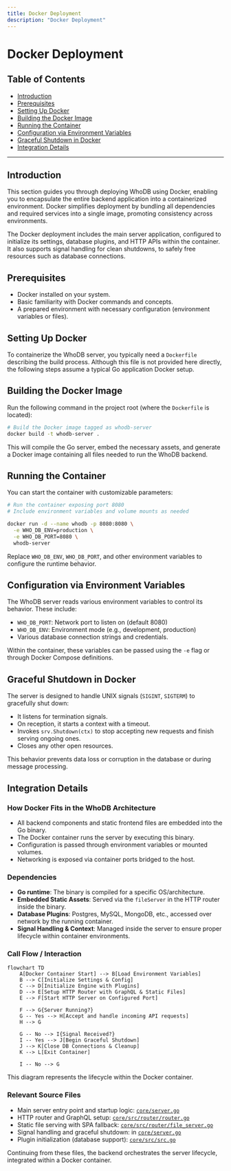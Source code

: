 ```yaml
---
title: Docker Deployment
description: "Docker Deployment"
---
```

# Docker Deployment

## Table of Contents
- [Introduction](#introduction)
- [Prerequisites](#prerequisites)
- [Setting Up Docker](#setting-up-docker)
- [Building the Docker Image](#building-the-docker-image)
- [Running the Container](#running-the-container)
- [Configuration via Environment Variables](#configuration-via-environment-variables)
- [Graceful Shutdown in Docker](#graceful-shutdown-in-docker)
- [Integration Details](#integration-details)

---

## Introduction

This section guides you through deploying WhoDB using Docker, enabling you to encapsulate the entire backend application into a containerized environment. Docker simplifies deployment by bundling all dependencies and required services into a single image, promoting consistency across environments.

The Docker deployment includes the main server application, configured to initialize its settings, database plugins, and HTTP APIs within the container. It also supports signal handling for clean shutdowns, to safely free resources such as database connections.

## Prerequisites

- Docker installed on your system.
- Basic familiarity with Docker commands and concepts.
- A prepared environment with necessary configuration (environment variables or files).

## Setting Up Docker

To containerize the WhoDB server, you typically need a `Dockerfile` describing the build process. Although this file is not provided here directly, the following steps assume a typical Go application Docker setup.

## Building the Docker Image

Run the following command in the project root (where the `Dockerfile` is located):

```bash
# Build the Docker image tagged as whodb-server
docker build -t whodb-server .
```

This will compile the Go server, embed the necessary assets, and generate a Docker image containing all files needed to run the WhoDB backend.

## Running the Container

You can start the container with customizable parameters:

```bash
# Run the container exposing port 8080
# Include environment variables and volume mounts as needed

docker run -d --name whodb -p 8080:8080 \
  -e WHO_DB_ENV=production \
  -e WHO_DB_PORT=8080 \
  whodb-server
```

Replace `WHO_DB_ENV`, `WHO_DB_PORT`, and other environment variables to configure the runtime behavior.

## Configuration via Environment Variables

The WhoDB server reads various environment variables to control its behavior. These include:

- `WHO_DB_PORT`: Network port to listen on (default 8080)
- `WHO_DB_ENV`: Environment mode (e.g., development, production)
- Various database connection strings and credentials.

Within the container, these variables can be passed using the `-e` flag or through Docker Compose definitions.

## Graceful Shutdown in Docker

The server is designed to handle UNIX signals (`SIGINT`, `SIGTERM`) to gracefully shut down:

- It listens for termination signals.
- On reception, it starts a context with a timeout.
- Invokes `srv.Shutdown(ctx)` to stop accepting new requests and finish serving ongoing ones.
- Closes any other open resources.

This behavior prevents data loss or corruption in the database or during message processing.

## Integration Details

### How Docker Fits in the WhoDB Architecture

- All backend components and static frontend files are embedded into the Go binary.
- The Docker container runs the server by executing this binary.
- Configuration is passed through environment variables or mounted volumes.
- Networking is exposed via container ports bridged to the host.

### Dependencies

- **Go runtime**: The binary is compiled for a specific OS/architecture.
- **Embedded Static Assets**: Served via the `fileServer` in the HTTP router inside the binary.
- **Database Plugins**: Postgres, MySQL, MongoDB, etc., accessed over network by the running container.
- **Signal Handling & Context**: Managed inside the server to ensure proper lifecycle within container environments.

### Call Flow / Interaction

```mermaid
flowchart TD
    A[Docker Container Start] --> B[Load Environment Variables]
    B --> C[Initialize Settings & Config]
    C --> D[Initialize Engine with Plugins]
    D --> E[Setup HTTP Router with GraphQL & Static Files]
    E --> F[Start HTTP Server on Configured Port]

    F --> G{Server Running?}
    G -- Yes --> H[Accept and handle incoming API requests]
    H --> G

    G -- No --> I{Signal Received?}
    I -- Yes --> J[Begin Graceful Shutdown]
    J --> K[Close DB Connections & Cleanup]
    K --> L[Exit Container]

    I -- No --> G
```

This diagram represents the lifecycle within the Docker container.

### Relevant Source Files

- Main server entry point and startup logic: [`core/server.go`](core/server.go)
- HTTP router and GraphQL setup: [`core/src/router/router.go`](core/src/router/router.go)
- Static file serving with SPA fallback: [`core/src/router/file_server.go`](core/src/router/file_server.go)
- Signal handling and graceful shutdown: in [`core/server.go`](core/server.go)
- Plugin initialization (database support): [`core/src/src.go`](core/src/src.go)

Continuing from these files, the backend orchestrates the server lifecycle, integrated within a Docker container.
